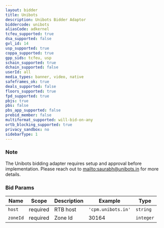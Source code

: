 ```yaml
---
layout: bidder
title: Unibots
description: Unibots Bidder Adaptor
biddercode: unibots
aliasCode: adkernel
tcfeu_supported: true
dsa_supported: false
gvl_id: 14
usp_supported: true
coppa_supported: true
gpp_sids: tcfeu, usp
schain_supported: true
dchain_supported: false
userId: all
media_types: banner, video, native
safeframes_ok: true
deals_supported: false
floors_supported: true
fpd_supported: true
pbjs: true
pbs: false
pbs_app_supported: false
prebid_member: false
multiformat_supported: will-bid-on-any
ortb_blocking_supported: true
privacy_sandbox: no
sidebarType: 1
---
```


### Note

The Unibots bidding adapter requires setup and approval before implementation. Please reach out to [mailto:saurabh@unibots.in](saurabh@unibots.in) for more details.

### Bid Params


| Name     | Scope    | Description           | Example                   | Type     |
|----------|----------|-----------------------|---------------------------|----------|
| `host`   | required | RTB host | `'cpm.unibots.in'` | `string` |
| `zoneId` | required | Zone Id           | 30164                 | `integer` |
